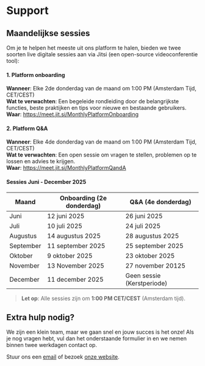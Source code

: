 # Support

## Maandelijkse sessies

Om je te helpen het meeste uit ons platform te halen, bieden we twee soorten live digitale sessies aan via Jitsi (een open-source videoconferentie tool):

#### 1. Platform onboarding

**Wanneer**: Elke 2de donderdag van de maand om 1:00 PM (Amsterdam Tijd, CET/CEST)\
**Wat te verwachten**: Een begeleide rondleiding door de belangrijkste functies, beste praktijken en tips voor nieuwe en bestaande gebruikers.\
**Waar**: https://meet.jit.si/MonthlyPlatformOnboarding

#### 2. Platform Q&A

**Wanneer**: Elke 4de donderdag van de maand om 1:00 PM (Amsterdam Tijd, CET/CEST)\
**Wat te verwachten**: Een open sessie om vragen te stellen, problemen op te lossen en advies te krijgen.\
**Waar**: https://meet.jit.si/MonthlyPlatformQandA

#### Sessies Juni - December 2025

| Maand     | Onboarding (2e donderdag) | Q&A (4e donderdag)         |
| --------- | ------------------------- | -------------------------- |
| Juni      | 12 juni 2025              | 26 juni 2025               |
| Juli      | 10 juli 2025              | 24 juli 2025               |
| Augustus  | 14 augustus 2025          | 28 augustus 2025           |
| September | 11 september 2025         | 25 september 2025          |
| Oktober   | 9 oktober 2025            | 23 oktober 2025            |
| November  | 13 November 2025          | 27 november 20125          |
| December  | 11 december 2025          | Geen sessie (Kerstperiode) |

> **Let op**: Alle sessies zijn om **1:00 PM CET/CEST** (Amsterdam tijd).

## Extra hulp nodig?

We zijn een klein team, maar we gaan snel en jouw succes is het onze! 
Als je nog vragen hebt, vul dan het onderstaande formulier in en we nemen binnen twee werkdagen contact op. 


<SupportForm />

Stuur ons een [email](mailto:support@alkem.io) of bezoek [onze website](https://welcome.alkem.io/contact).
